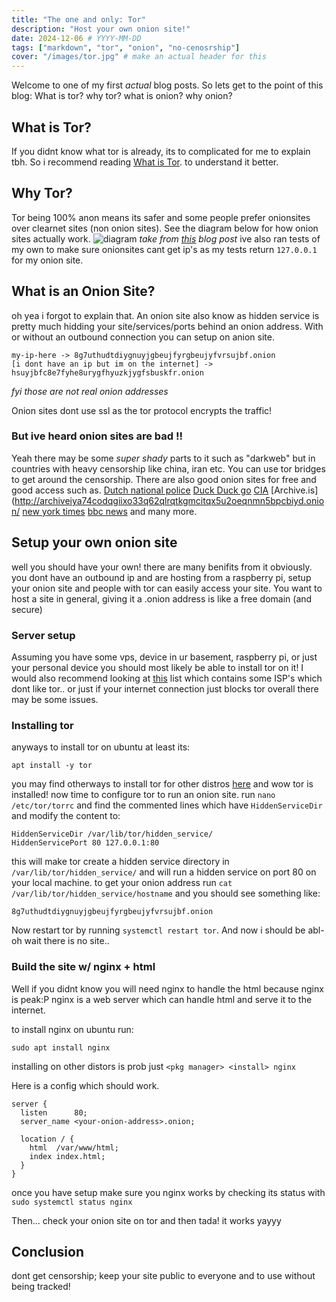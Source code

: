 ```yaml
---
title: "The one and only: Tor"
description: "Host your own onion site!"
date: 2024-12-06 # YYYY-MM-DD
tags: ["markdown", "tor", "onion", "no-cenosrship"]
cover: "/images/tor.jpg" # make an actual header for this
---
```


Welcome to one of my first _actual_ blog posts. So lets get to the point of this blog:
What is tor? why tor? what is onion? why onion?

## What is Tor?

If you didnt know what tor is already, its to complicated for me to explain tbh. So i recommend reading [What is Tor](https://support.torproject.org/about/what-is-tor/). to understand it better.

## Why Tor?

Tor being 100% anon means its safer and some people prefer onionsites over clearnet sites (non onion sites). See the diagram below for how onion sites actually work.
![diagram](/images/tor/onion-diagram.png)
_take from [this](https://medium.com/void-security/an-intro-to-the-onion-routing-tor-1482a44bfe8e) blog post_
ive also ran tests of my own to make sure onionsites cant get ip's as my tests return `127.0.0.1` for my onion site.

## What is an Onion Site?

oh yea i forgot to explain that.
An onion site also know as hidden service is pretty much hidding your site/services/ports behind an onion address.
With or without an outbound connection you can setup on anion site.

```
my-ip-here -> 8g7uthudtdiygnuyjgbeujfyrgbeujyfvrsujbf.onion
[i dont have an ip but im on the internet] -> hsuyjbfc8e7fyhe8urygfhyuzkjygfsbuskfr.onion
```

_fyi those are not real onion addresses_

Onion sites dont use ssl as the tor protocol encrypts the traffic!

### But ive heard onion sites are bad !!

Yeah there may be some _super shady_ parts to it such as "darkweb" but in countries with heavy censorship like china, iran etc. You can use tor bridges to get around the censorship.
There are also good onion sites for free and good access such as.
[Dutch national police](http://tcecdnp2fhyxlcrjoyc2eimdjosr65hweut6y7r2u6b5y75yuvbkvfyd.onion/)
[Duck Duck go](http://duckduckgogg42xjoc72x3sjasowoarfbgcmvfimaftt6twagswzczad.onion)
[CIA](http://ciadotgov4sjwlzihbbgxnqg3xiyrg7so2r2o3lt5wz5ypk4sxyjstad.onion)
[Archive.is](http://archiveiya74codqgiixo33q62qlrqtkgmcitqx5u2oeqnmn5bpcbiyd.onion/
[new york times](https://www.nytimesn7cgmftshazwhfgzm37qxb44r64ytbb2dj3x62d2lljsciiyd.onion/)
[bbc news](https://www.bbcnewsd73hkzno2ini43t4gblxvycyac5aw4gnv7t2rccijh7745uqd.onion/)
and many more.

## Setup your own onion site

well you should have your own! there are many benifits from it obviously.
you dont have an outbound ip and are hosting from a raspberry pi, setup your onion site and people with tor can easily access your site.
You want to host a site in general, giving it a .onion address is like a free domain (and secure)

### Server setup

Assuming you have some vps, device in ur basement, raspberry pi, or just your personal device you should most likely be able to install tor on it!
I would also recommend looking at [this](https://community.torproject.org/relay/community-resources/good-bad-isps/) list which contains some ISP's which dont like tor.. or just if your internet connection just blocks tor overall there may be some issues.

### Installing tor

anyways to install tor on ubuntu at least its:

```
apt install -y tor
```

you may find otherways to install tor for other distros [here](https://www.torproject.org/download/tor)
and wow tor is installed! now time to configure tor to run an onion site.
run `nano /etc/tor/torrc` and find the commented lines which have `HiddenServiceDir` and modify the content to:

```
HiddenServiceDir /var/lib/tor/hidden_service/
HiddenServicePort 80 127.0.0.1:80
```

this will make tor create a hidden service directory in `/var/lib/tor/hidden_service/` and will run a hidden service on port 80 on your local machine.
to get your onion address run `cat /var/lib/tor/hidden_service/hostname` and you should see something like:

```
8g7uthudtdiygnuyjgbeujfyrgbeujyfvrsujbf.onion
```

Now restart tor by running `systemctl restart tor`.
And now i should be abl- oh wait there is no site..

### Build the site w/ nginx + html

Well if you didnt know you will need nginx to handle the html because nginx is peak:P
nginx is a web server which can handle html and serve it to the internet.

to install nginx on ubuntu run:

```
sudo apt install nginx
```

installing on other distors is prob just `<pkg manager> <install> nginx`

Here is a config which should work.

```nginx
server {
  listen      80;
  server_name <your-onion-address>.onion;

  location / {
    html  /var/www/html;
    index index.html;
  }
}
```

once you have setup make sure you nginx works by checking its status with `sudo systemctl status nginx`

Then... check your onion site on tor and then tada! it works yayyy

## Conclusion

dont get censorship; keep your site public to everyone and to use without being tracked!
